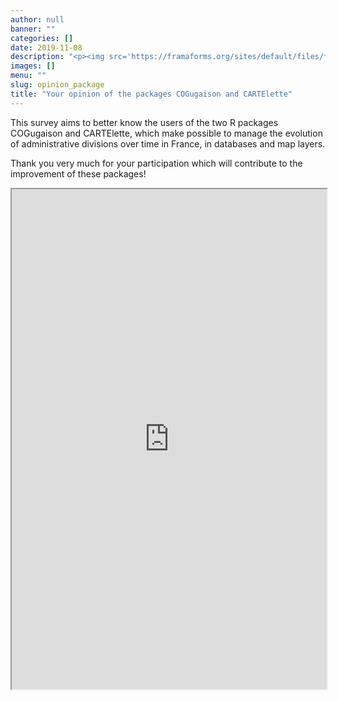 ```yaml
---
author: null
banner: ""
categories: []
date: 2019-11-08
description: "<p><img src='https://framaforms.org/sites/default/files/forms/img/both_0.png'></p><p>This survey aims to better know the users of the two R packages COGugaison and CARTElette, which make possible to manage the evolution of administrative divisions over time in France, in databases and map layers.</p><p>Thank you very much for your participation which will contribute to the improvement of these packages!</p><p><a href='https://framaforms.org/cogugaison-cartelette-votre-opinion-your-opinion-1573236259'>Access the form</a></p>"
images: []
menu: ""
slug: opinion_package
title: "Your opinion of the packages COGugaison and CARTElette"
---
```


This survey aims to better know the users of the two R packages COGugaison and CARTElette, which make possible to manage the evolution of administrative divisions over time in France, in databases and map layers. 

Thank you very much for your participation which will contribute to the improvement of these packages!

<iframe src="https://framaforms.org/cogugaison-cartelette-votre-opinion-your-opinion-1573236259" width="100%" height="800" border="0" ></iframe>  